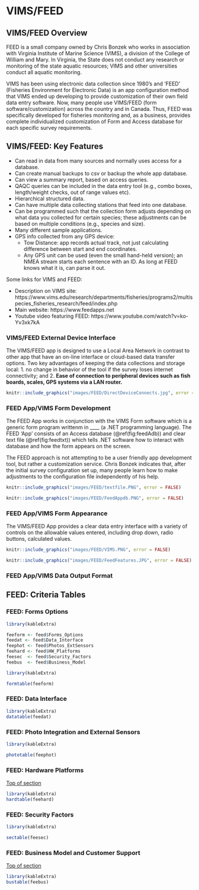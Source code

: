 # VIMS/FEED

## VIMS/FEED Overview  {#feetop} 

FEED is a small company owned by Chris Bonzek who works in association with Virginia Institute of Marine Science (VIMS), a division of the College of William and Mary. In Virginia, the State does not conduct any research or monitoring of the state aquatic resources; VIMS and other universities conduct all aquatic monitoring.  

VIMS has been using electronic data collection since 1980’s and 'FEED' (Fisheries Environment for Electronic Data) is an app configuration method that VIMS ended up developing to provide customization of their own field data entry software. Now, many people use VIMS/FEED (form software/customization) across the country and in Canada. Thus, FEED was specifically developed for fisheries monitoring and, as a business, provides complete individualized customization of Form and Access database for each specific survey requirements.

## VIMS/FEED: Key Features 
- Can read in data from many sources and normally uses access for a database. 
- Can create manual backups to csv or backup the whole app database. 
- Can view a summary report, based on access queries. 
- QAQC queries can be included in the data entry tool (e.g., combo boxes, length/weight checks, out of range values etc).
- Hierarchical structured data.
- Can have multiple data collecting stations that feed into one database. 
- Can be programmed such that the collection form adjusts depending on what data you collected for certain species; these adjustments can be based on multiple conditions (e.g., species and size). 
- Many different sample applications.
- GPS info collected from any GPS device:
    * Tow Distance: app records actual track, not just calculating difference between start and end coordinates. 
    * Any GPS unit can be used (even the small hand-held version); an NMEA stream starts each sentence with an ID. As long at FEED knows what it is, can parse it out.

Some links for VIMS and FEED:

- Description on VIMS site: https://www.vims.edu/research/departments/fisheries/programs2/multispecies_fisheries_research/feed/index.php
- Main website: https://www.feedapps.net
- Youtube video featuring FEED: https://www.youtube.com/watch?v=ko-Yv3xk7kA


### VIMS/FEED External Device Interface

The VIMS/FEED app is designed to use a Local Area Network in contrast to other app that have an on-line interface or cloud-based data transfer options. Two key advantages of keeping the data collections and storage local: 1. no change in behavior of the tool if the survey loses internet connectivity; and 2. **Ease of connection to peripheral devices such as fish boards, scales, GPS systems via a LAN router.**  

```r
knitr::include_graphics("images/FEED/DirectDeviceConnects.jpg", error = FALSE)
```


### FEED App/VIMS Form Development

The FEED App works in conjunction with the VIMS Form software which is a generic form program writtenm in ____ (a .NET programming language).  The FEED 'App' consists of an Access database (\@ref(fig:feedAdb)) and clear text file (\@ref(fig:feedtxt)) which tells .NET software how to interact with database and how the form appears on the screen. 

The FEED approach is not attempting to be a user friendly app development tool, but rather a customization service. Chris Bonzek indicates that, after the initial survey configuration set up, many people learn how to make adjustments to the configuration file independently of his help. 

```r
knitr::include_graphics("images/FEED/textfile.PNG", error = FALSE)
```

```r
knitr::include_graphics("images/FEED/FeedAppdb.PNG", error = FALSE)
```


### FEED App/VIMS Form Appearance

The VIMS/FEED App provides a clear data entry interface with a variety of controls on the allowable values entered, including drop down, radio buttons, calculated values.

```r
knitr::include_graphics("images/FEED/VIMS.PNG", error = FALSE)
```

```r
knitr::include_graphics("images/FEED/FeedFeatures.JPG", error = FALSE)
```

### FEED App/VIMS Data Output Format


## FEED: Criteria Tables

###  FEED: Forms Options


```r

library(kableExtra)

feeform <- feed$Forms_Options
feedat <- feed$Data_Interface 
feephot <- feed$Photos_ExtSensors
feehard <- feed$HW_Platforms
feesec  <- feed$Security_Factors
feebus  <- feed$Business_Model
```



```r

library(kableExtra)

formtable(feeform)
```



### FEED: Data Interface {#feedat}


```r

library(kableExtra)
datatable(feedat)

```


###  FEED: Photo Integration and External Sensors {#feepho}


```r


library(kableExtra)

phototable(feephot)


```


###  FEED:  Hardware Platforms  {#feehrd}

[Top of section](feetop)


```r

library(kableExtra)
hardtable(feehard)

```


### FEED: Security Factors {#feesec}


```r

library(kableExtra)

sectable(feesec) 

```


### FEED: Business Model and Customer Support {#feebus}

[Top of section](#feetop)


```r

library(kableExtra)
bustable(feebus)

```





